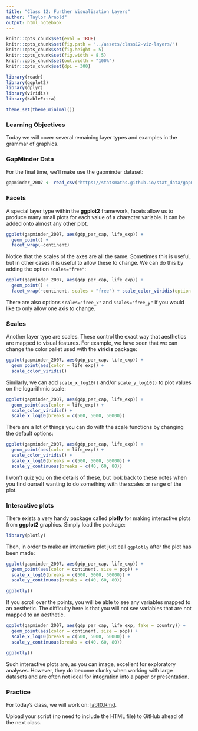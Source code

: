 ```yaml
---
title: "Class 12: Further Visualization Layers"
author: "Taylor Arnold"
output: html_notebook
---
```


```r
knitr::opts_chunk$set(eval = TRUE)
knitr::opts_chunk$set(fig.path = "../assets/class12-viz-layers/")
knitr::opts_chunk$set(fig.height = 5)
knitr::opts_chunk$set(fig.width = 8.5)
knitr::opts_chunk$set(out.width = "100%")
knitr::opts_chunk$set(dpi = 300)
```

```r
library(readr)
library(ggplot2)
library(dplyr)
library(viridis)
library(kableExtra)

theme_set(theme_minimal())
```

### Learning Objectives

Today we will cover several remaining layer types and examples in the grammar
of graphics.

### GapMinder Data

For the final time, we'll make use the gapminder dataset:

```r
gapminder_2007 <- read_csv("https://statsmaths.github.io/stat_data/gapminder_2007.csv")
```

### Facets

A special layer type within the **ggplot2** framework, facets allow us
to produce many small plots for each value of a character variable. It
can be added onto almost any other plot.

```r
ggplot(gapminder_2007, aes(gdp_per_cap, life_exp)) +
  geom_point() +
  facet_wrap(~continent)
```

Notice that the scales of the axes are all the same. Sometimes this is
useful, but in other cases it is useful to allow these to change. We
can do this by adding the option `scales="free"`:

```r
ggplot(gapminder_2007, aes(gdp_per_cap, life_exp)) +
  geom_point() +
  facet_wrap(~continent, scales = "free") + scale_color_viridis(option = "A")
```

There are also options `scales="free_x"` and `scales="free_y"` if you
would like to only allow one axis to change.

### Scales

Another layer type are scales. These control the exact way that aesthetics
are mapped to visual features. For example, we have seen that we can change
the color pallet used with the **viridis** package:

```r
ggplot(gapminder_2007, aes(gdp_per_cap, life_exp)) +
  geom_point(aes(color = life_exp)) +
  scale_color_viridis()
```

Similarly, we can add `scale_x_log10()` and/or `scale_y_log10()` to plot
values on the logarithmic scale:

```r
ggplot(gapminder_2007, aes(gdp_per_cap, life_exp)) +
  geom_point(aes(color = life_exp)) +
  scale_color_viridis() +
  scale_x_log10(breaks = c(500, 5000, 50000))
```

There are a lot of things you can do with the scale functions by changing
the default options:

```r
ggplot(gapminder_2007, aes(gdp_per_cap, life_exp)) +
  geom_point(aes(color = life_exp)) +
  scale_color_viridis() +
  scale_x_log10(breaks = c(500, 5000, 50000)) +
  scale_y_continuous(breaks = c(40, 60, 80))
```

I won't quiz you on the details of these, but look back to these notes when
you find ourself wanting to do something with the scales or range of the
plot.

### Interactive plots

There exists a very handy package called **plotly** for making interactive
plots from **ggplot2** graphics. Simply load the package:

```r
library(plotly)
```

Then, in order to make an interactive plot just call `ggplotly` after the
plot has been made:

```r
ggplot(gapminder_2007, aes(gdp_per_cap, life_exp)) +
  geom_point(aes(color = continent, size = pop)) +
  scale_x_log10(breaks = c(500, 5000, 50000)) +
  scale_y_continuous(breaks = c(40, 60, 80))

ggplotly()
```

If you scroll over the points, you will be able to see any variables mapped
to an aesthetic. The difficulty here is that you will not see variables that
are not mapped to an aesthetic.

```r
ggplot(gapminder_2007, aes(gdp_per_cap, life_exp, fake = country)) +
  geom_point(aes(color = continent, size = pop)) +
  scale_x_log10(breaks = c(500, 5000, 50000)) +
  scale_y_continuous(breaks = c(40, 60, 80))

ggplotly()
```

Such interactive plots are, as you can image, excellent for exploratory analyses.
However, they do become clunky when working with large datasets and are often
not ideal for integration into a paper or presentation.

### Practice

For today's class, we will work on:
<a href="https://raw.githubusercontent.com/statsmaths/stat209/master/labs/lab10.Rmd" download="lab10.Rmd" target="_blank">lab10.Rmd</a>.

Upload your script (no need to include the HTML file) to GitHub ahead of the
next class.








